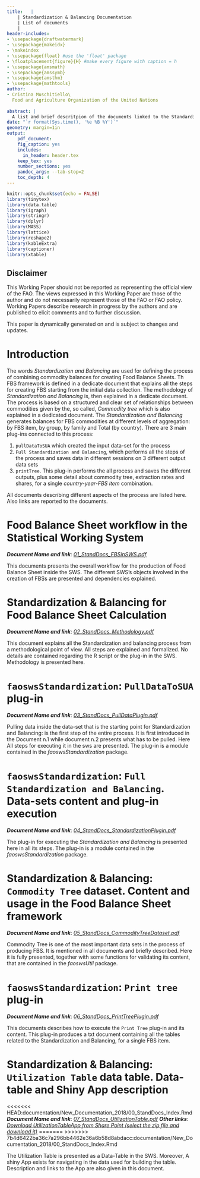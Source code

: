 ```yaml
---
title:   |
    | Standardization & Balancing Documentation
    | List of documents
    |  
header-includes:
- \usepackage{draftwatermark}   
- \usepackage{makeidx}
- \makeindex
- \usepackage{float} #use the 'float' package
- \floatplacement{figure}{H} #make every figure with caption = h
- \usepackage{amsmath}
- \usepackage{amssymb}
- \usepackage{amsthm}
- \usepackage{mathtools}
author:
- Cristina Muschitiello\
  Food and Agriculture Organization of the United Nations
  
abstract: |
  A list and brief descritpion of the documents linked to the Standardization and Balancing in the Food Balance sheet framework is given.
date: "`r format(Sys.time(), '%e %B %Y')`"
geometry: margin=1in
output:
    pdf_document: 
    fig_caption: yes
    includes:
      in_header: header.tex
    keep_tex: yes
    number_sections: yes
    pandoc_args: --tab-stop=2
    toc_depth: 4
---
```

```r
knitr::opts_chunk$set(echo = FALSE)
library(tinytex)
library(data.table)
library(igraph)
library(stringr)
library(dplyr)
library(MASS) 
library(lattice)
library(reshape2)
library(kableExtra)
library(captioner)
library(xtable)

```


## Disclaimer {-}

This Working Paper should not be reported as representing the official view of
the FAO. The views expressed in this Working Paper are those of the
author and do not necessarily represent those of the FAO or FAO
policy. Working Papers describe research in progress by the authors and
are published to elicit comments and to further discussion.

This paper is dynamically generated on \today{} and is subject to
changes and updates.


# Introduction {-}

The words *Standardization and Balancing* are used for defining the process of combining commodity balances for creating Food Balance Sheets. Th FBS framework is defined in a dedicate document that explains all the steps for creating FBS starting from the initial data collection. The methodology of *Standardization and Balancing* is, then explained in a dedicate document. The process is based on a structured and clear set of relationships between commodities given by the, so called, *Commodity tree* which is also explained in a dedicated document. The *Standardization and Balancing* generates balances for FBS commodities at different levels of aggregation: by FBS item, by group, by family and Total (by country).
There are 3 main plug-ins connected to this process: 

 1. `pullDataToSUA` which created the input data-set for the process
 2. `Full Standardization and Balancing`, which performs all the steps of the process and saves data in different sessions on 3 different output data sets
 3. `printTree`. This plug-in performs the all process and saves the different outputs, plus some detail about commodity tree, extraction rates and shares, for a single *country-year-FBS item* combination. 
 
All documents describing different aspects of the process are listed here. Also links are reported to the documents.

# Food Balance Sheet workflow in the Statistical Working System
***Document Name and link***: [*01_StandDocs_FBSinSWS.pdf*]()

This documents presents the overall workflow for the production of Food Balance Sheet inside the SWS. The different SWS's objects involved in the creation of FBSs are presented and dependencies explained. 



# Standardization & Balancing for Food Balance Sheet Calculation
***Document Name and link***: [*02_StandDocs_Methodology.pdf*]()

This document explains all the Standardization and balancing process from a methodological point of view. All steps are explained and formalized. No details are contained regarding the R script or the plug-in in the SWS. Methodology is presented here. 


# `faoswsStandardization`: `PullDataToSUA` plug-in
***Document Name and link***: [*03_StandDocs_PullDataPlugin.pdf*]()

Pulling data inside the data-set that is the starting point for Standardization and Balancing: is the first step of the entire process. It is first introduced in the Document n.1 while document n.2 presents what has to be pulled. Here All steps for executing it in the sws are presented. The plug-in is a module contained in the *faoswsStandardization* package.

# `faoswsStandardization`: `Full Standardization and Balancing`. Data-sets content and plug-in execution
***Document Name and link***: [*04_StandDocs_StandardizationPlugin.pdf*]()

The plug-in for executing the *Standardization and Balancing* is presented here in all its steps. The plug-in is a module contained in the *faoswsStandardization* package.

# Standardization & Balancing: `Commodity Tree` dataset. Content and usage in the Food Balance Sheet framework
***Document Name and link***: [*05_StandDocs_CommodityTreeDataset.pdf*]()

Commodity Tree is one of the most important data sets in the process of producing FBS. It is mentioned in all documents and briefly described. Here it is fully presented, together with some functions for validating its content, that are contained in the *faoswsUtil* package.

# `faoswsStandardization`: `Print tree` plug-in
***Document Name and link***: [*06_StandDocs_PrintTreePlugin.pdf*]()

This documents describes how to execute the `Print Tree` plug-in and its content. This plug-in produces a txt document containing all the tables related to the Standardization and Balancing, for a single FBS item. 

# Standardization & Balancing: `Utilization Table` data table. Data-table and Shiny App description
<<<<<<< HEAD:documentation/New_Documentation_2018/00_StandDocs_Index.Rmd
***Document Name and link***: [*07_StandDocs_UtilizationTable.pdf*]()
***Other links***: [*Download UtilizationTableApp from Share Point (select the zip file and download it)*](https://unfao-my.sharepoint.com/:u:/g/personal/cristina_muschitiello_fao_org/EY8G-QNTrfBBjtm-4duSCY8BT8Ebp7ODhyMqgVE4Phz77A?e=vJzHPg)
=======
>>>>>>> 7b4d6422ba36c7a296bb4462e36a6b58d8abdacc:documentation/New_Documentation_2018/00_StandDocs_Index.Rmd

The Utilization Table is presented as a Data-Table in the SWS. 
Moreover, A shiny App exists for navigating in the data used for building the table. Description and links to the App are also given in this document.
